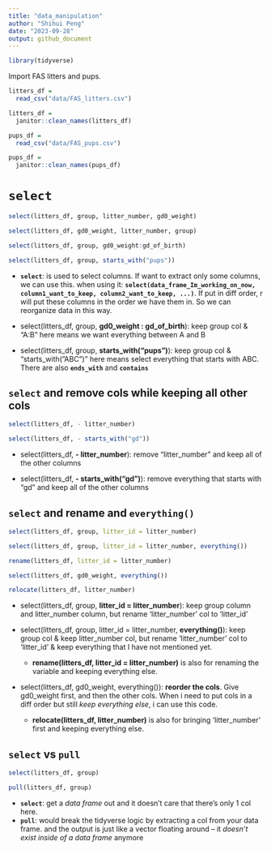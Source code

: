 ```yaml
---
title: "data_manipulation"
author: "Shihui Peng"
date: "2023-09-28"
output: github_document
---
```


```r
library(tidyverse)
```

Import FAS litters and pups.

```r
litters_df = 
  read_csv("data/FAS_litters.csv")

litters_df = 
  janitor::clean_names(litters_df)

pups_df = 
  read_csv("data/FAS_pups.csv")

pups_df = 
  janitor::clean_names(pups_df)
```

# `select`

```r
select(litters_df, group, litter_number, gd0_weight)

select(litters_df, gd0_weight, litter_number, group)

select(litters_df, group, gd0_weight:gd_of_birth)

select(litters_df, group, starts_with("pups"))
```

* **`select`**: is used to select columns. If want to extract only some columns, we can use this.
when using it: **`select(data_frame_Im_working_on_now, column1_want_to_keep, column2_want_to_keep, ...)`**. If put in diff order, r will put these columns in the order we have them in. So we can reorganize data in this way.

* select(litters_df, group, **gd0_weight : gd_of_birth**): keep group col & "A:B" here means we want everything between A and B

* select(litters_df, group, **starts_with("pups")**): keep group col & "starts_with("ABC")" here means select everything that starts with ABC. There are also **`ends_with`** and **`contains`**

## `select` and remove cols while keeping all other cols
```r
select(litters_df, - litter_number)

select(litters_df, - starts_with("gd"))
```

* select(litters_df, **- litter_number**): remove "litter_number" and keep all of the other columns

* select(litters_df, **- starts_with("gd")**): remove everything that starts with "gd" and keep all of the other columns


## `select` and rename and `everything()`
```r
select(litters_df, group, litter_id = litter_number)

select(litters_df, group, litter_id = litter_number, everything())

rename(litters_df, litter_id = litter_number)

select(litters_df, gd0_weight, everything())

relocate(litters_df, litter_number)
```

* select(litters_df, group, **litter_id = litter_number**): keep group column and litter_number column, but rename 'litter_number' col to 'litter_id'

* select(litters_df, group, litter_id = litter_number, **everything()**): keep group col & keep litter_number col, but rename 'litter_number' col to 'litter_id' & keep everything that I have not mentioned yet. 
  * **rename(litters_df, litter_id = litter_number)** is also for renaming the variable and keeping everything else.

* select(litters_df, gd0_weight, everything()): **reorder the cols**. Give gd0_weight first, and then the other cols. When i need to put cols in a diff order but still *keep everything else*, i can use this code.
  * **relocate(litters_df, litter_number)** is also for bringing 'litter_number' first and keeping everything else.

## `select` vs `pull`

```r
select(litters_df, group)

pull(litters_df, group)
```

* **`select`**: get a *data frame* out and it doesn't care that there's only 1 col here.
* **`pull`**: would break the tidyverse logic by extracting a col from your data frame. and the output is just like a vector floating around -- it *doesn't exist inside of a data frame* anymore
